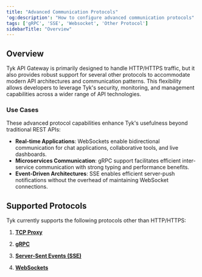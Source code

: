 ```yaml
---
title: "Advanced Communication Protocols"
'og:description': "How to configure advanced communication protocols"
tags: ['gRPC', 'SSE', 'Websocket', 'Other Protocol']
sidebarTitle: "Overview"
---
```


## Overview

Tyk API Gateway is primarily designed to handle HTTP/HTTPS traffic, but it also provides robust support for several other protocols to accommodate modern API architectures and communication patterns. This flexibility allows developers to leverage Tyk's security, monitoring, and management capabilities across a wider range of API technologies.

### Use Cases

These advanced protocol capabilities enhance Tyk's usefulness beyond traditional REST APIs:

-   **Real-time Applications**: WebSockets enable bidirectional communication for chat applications, collaborative tools, and live dashboards.
-   **Microservices Communication**: gRPC support facilitates efficient inter-service communication with strong typing and performance benefits.
-   **Event-Driven Architectures**: SSE enables efficient server-push notifications without the overhead of maintaining WebSocket connections.

## Supported Protocols

Tyk currently supports the following protocols other than HTTP/HTTPS:

1. **[TCP Proxy](/nightly/key-concepts/tcp-proxy)**

2. **[gRPC](/nightly/key-concepts/grpc-proxy)**

3. **[Server-Sent Events (SSE)](/nightly/advanced-configuration/sse-proxy)**

4. **[WebSockets](/nightly/advanced-configuration/websockets)**